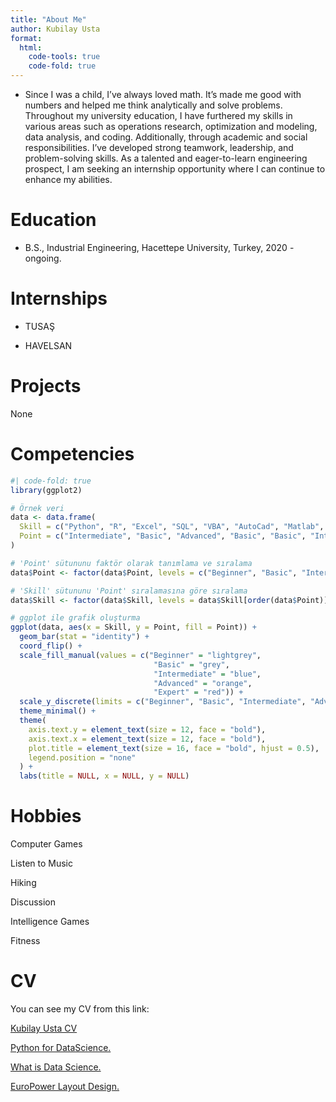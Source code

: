```yaml
---
title: "About Me"
author: Kubilay Usta
format:
  html:
    code-tools: true
    code-fold: true
---
```


-   Since I was a child, I've always loved math. It's made me good with numbers and helped me think analytically and solve problems. Throughout my university education, I have furthered my skills in various areas such as operations research, optimization and modeling, data analysis, and coding. Additionally, through academic and social responsibilities. I've developed strong teamwork, leadership, and problem-solving skills. As a talented and eager-to-learn engineering prospect, I am seeking an internship opportunity where I can continue to enhance my abilities.

# Education

-   B.S., Industrial Engineering, Hacettepe University, Turkey, 2020 - ongoing.

# Internships

-   TUSAŞ

-   HAVELSAN

# Projects

None

# Competencies

```r
#| code-fold: true
library(ggplot2)

# Örnek veri
data <- data.frame(
  Skill = c("Python", "R", "Excel", "SQL", "VBA", "AutoCad", "Matlab", "Minitab"),
  Point = c("Intermediate", "Basic", "Advanced", "Basic", "Basic", "Intermediate", "Beginner", "Beginner")
)

# 'Point' sütununu faktör olarak tanımlama ve sıralama
data$Point <- factor(data$Point, levels = c("Beginner", "Basic", "Intermediate", "Advanced", "Expert"))

# 'Skill' sütununu 'Point' sıralamasına göre sıralama
data$Skill <- factor(data$Skill, levels = data$Skill[order(data$Point)])

# ggplot ile grafik oluşturma
ggplot(data, aes(x = Skill, y = Point, fill = Point)) +
  geom_bar(stat = "identity") +
  coord_flip() +
  scale_fill_manual(values = c("Beginner" = "lightgrey", 
                                "Basic" = "grey", 
                                "Intermediate" = "blue", 
                                "Advanced" = "orange", 
                                "Expert" = "red")) +
  scale_y_discrete(limits = c("Beginner", "Basic", "Intermediate", "Advanced", "Expert")) +
  theme_minimal() +
  theme(
    axis.text.y = element_text(size = 12, face = "bold"), 
    axis.text.x = element_text(size = 12, face = "bold"),
    plot.title = element_text(size = 16, face = "bold", hjust = 0.5),
    legend.position = "none"
  ) +
  labs(title = NULL, x = NULL, y = NULL)

```

# Hobbies

Computer Games

Listen to Music

Hiking

Discussion

Intelligence Games

Fitness

# CV

You can see my CV from this link:

[Kubilay Usta CV](https://www.pdffiller.com/jsfiller-desk17/?mode=ref&lang=en&ref=https%3A%2F%2Fwww.pdffiller.com%2Fen%2Flink_to_fill%2Fmanage.htm%3Fids%5B%5D%3D1385412390%26psk%3D83f8df51-6f99-48a7-95fd-86a37d2d91e4&launch=constructor&projectId=1385412390&loader=tips&MEDIUM_PDFJS=true&PAGE_REARRANGE_V2_MVP=true&richTextFormatting=true&isPageRearrangeV2MVP=true&jsf-page-rearrange-v2=true&jsf-new-header=false&jsf-redesign-full=false&routeId=bff02ac10b128b899f5f1a85d96f7b0a#02fd75a4622f445da2b5cade13bb0fbc "Kubilay Usta CV")

[Python for DataScience.](pythonfordatascience.pdf){.download-button}

[What is Data Science.](whatisdatascience.pdf){.download-button}

[EuroPower Layout Design.](EuroPower.pdf){.download-button}
